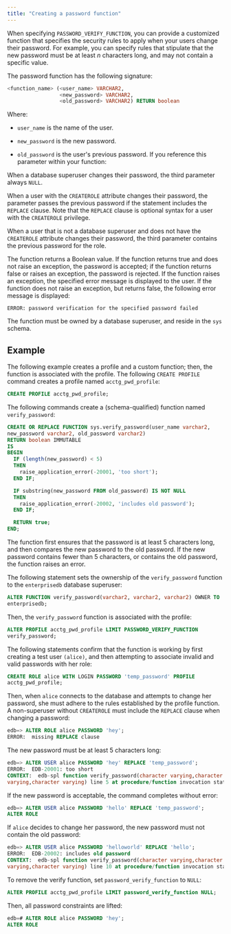 ```yaml
---
title: "Creating a password function"
---
```


<div id="creating_a_password_function" class="registered_link"></div>

When specifying `PASSWORD_VERIFY_FUNCTION`, you can provide a customized function that specifies the security rules to apply when your users change their password. For example, you can specify rules that stipulate that the new password must be at least *n* characters long, and may not contain a specific value.

The password function has the following signature:

```sql
<function_name> (<user_name> VARCHAR2,
                 <new_password> VARCHAR2,
                 <old_password> VARCHAR2) RETURN boolean
```

Where:

-   `user_name` is the name of the user.

-   `new_password` is the new password.

-   `old_password` is the user's previous password. If you reference this parameter within your function:

When a database superuser changes their password, the third parameter always `NULL`.

When a user with the `CREATEROLE` attribute changes their password, the parameter passes the previous password if the statement includes the `REPLACE` clause. Note that the `REPLACE` clause is optional syntax for a user with the `CREATEROLE` privilege.

When a user that is not a database superuser and does not have the `CREATEROLE` attribute changes their password, the third parameter contains the previous password for the role.

The function returns a Boolean value. If the function returns true and does not raise an exception, the password is accepted; if the function returns false or raises an exception, the password is rejected. If the function raises an exception, the specified error message is displayed to the user. If the function does not raise an exception, but returns false, the following error message is displayed:

`ERROR: password verification for the specified password failed`

The function must be owned by a database superuser, and reside in the `sys` schema.

## Example

The following example creates a profile and a custom function; then, the function is associated with the profile. The following `CREATE PROFILE` command creates a profile named `acctg_pwd_profile`:

```sql
CREATE PROFILE acctg_pwd_profile;
```

The following commands create a (schema-qualified) function named `verify_password`:

```sql
CREATE OR REPLACE FUNCTION sys.verify_password(user_name varchar2,
new_password varchar2, old_password varchar2)
RETURN boolean IMMUTABLE
IS
BEGIN
  IF (length(new_password) < 5)
  THEN
    raise_application_error(-20001, 'too short');
  END IF;

  IF substring(new_password FROM old_password) IS NOT NULL
  THEN
    raise_application_error(-20002, 'includes old password');
  END IF;

  RETURN true;
END;
```

The function first ensures that the password is at least 5 characters long, and then compares the new password to the old password. If the new password contains fewer than 5 characters, or contains the old password, the function raises an error.

The following statement sets the ownership of the `verify_password` function to the `enterprisedb` database superuser:

```sql
ALTER FUNCTION verify_password(varchar2, varchar2, varchar2) OWNER TO
enterprisedb;
```

Then, the `verify_password` function is associated with the profile:

```sql
ALTER PROFILE acctg_pwd_profile LIMIT PASSWORD_VERIFY_FUNCTION
verify_password;
```

The following statements confirm that the function is working by first creating a test user `(alice)`, and then attempting to associate invalid and valid passwords with her role:

```sql
CREATE ROLE alice WITH LOGIN PASSWORD 'temp_password' PROFILE
acctg_pwd_profile;
```

Then, when `alice` connects to the database and attempts to change her password, she must adhere to the rules established by the profile function. A non-superuser without `CREATEROLE` must include the `REPLACE` clause when changing a password:

```sql
edb=> ALTER ROLE alice PASSWORD 'hey';
ERROR:  missing REPLACE clause
```

The new password must be at least 5 characters long:

```sql
edb=> ALTER USER alice PASSWORD 'hey' REPLACE 'temp_password';
ERROR:  EDB-20001: too short
CONTEXT:  edb-spl function verify_password(character varying,character
varying,character varying) line 5 at procedure/function invocation statement
```

If the new password is acceptable, the command completes without error:

```sql
edb=> ALTER USER alice PASSWORD 'hello' REPLACE 'temp_password';
ALTER ROLE
```

If `alice` decides to change her password, the new password must not contain the old password:

```sql
edb=> ALTER USER alice PASSWORD 'helloworld' REPLACE 'hello';
ERROR:  EDB-20002: includes old password
CONTEXT:  edb-spl function verify_password(character varying,character
varying,character varying) line 10 at procedure/function invocation statement
```

To remove the verify function, set `password_verify_function` to `NULL`:

```sql
ALTER PROFILE acctg_pwd_profile LIMIT password_verify_function NULL;
```

Then, all password constraints are lifted:

```sql
edb=# ALTER ROLE alice PASSWORD 'hey';
ALTER ROLE
```
